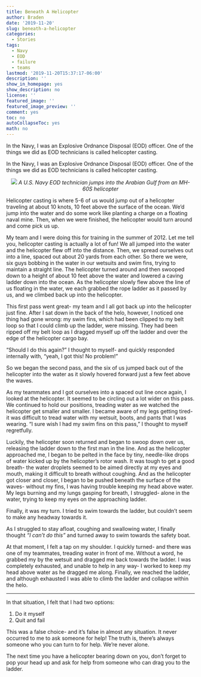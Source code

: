 ```yaml
---
title: Beneath A Helicopter
author: Braden
date: '2019-11-20'
slug: beneath-a-helicopter
categories:
  - Stories
tags:
  - Navy
  - EOD
  - failure
  - teams
lastmod: '2019-11-20T15:37:17-06:00'
description: ''
show_in_homepage: yes
show_description: no
license: ''
featured_image: ''
featured_image_preview: ''
comment: yes
toc: no
autoCollapseToc: yes
math: no
---
```


In the Navy, I was an Explosive Ordnance Disposal (EOD) officer. One of the things we did as EOD technicians is called helicopter casting.  

<!--more-->

In the Navy, I was an Explosive Ordnance Disposal (EOD) officer. One of the things we did as EOD technicians is called helicopter casting.  

<center>
![](/posts/2019-11-20-beneath-a-helicopter_files/helo.jpg)
*A U.S. Navy EOD technician jumps into the Arabian Gulf from an MH-60S helicopter*
</center>


Helicopter casting is where 5-6 of us would jump out of a helicopter traveling at about 10 knots, 10 feet above the surface of the ocean. We'd jump into the water and do some work like planting a charge on a floating naval mine. Then, when we were finished, the helicopter would turn around and come pick us up.  

My team and I were doing this for training in the summer of 2012. Let me tell you, helicopter casting is actually a lot of fun! We all jumped into the water and the helicopter flew off into the distance. Then, we spread ourselves out into a line, spaced out about 20 yards from each other. So there we were, six guys bobbing in the water in our wetsuits and swim fins, trying to maintain a straight line. The helicopter turned around and then swooped down to a height of about 10 feet above the water and lowered a caving ladder down into the ocean. As the helicopter slowly flew above the line of us floating in the water, we each grabbed the rope ladder as it passed by us, and we climbed back up into the helicopter.  

This first pass went great- my team and I all got back up into the helicopter just fine. After I sat down in the back of the helo, however, I noticed one thing had gone wrong: my swim fins, which had been clipped to my belt loop so that I could climb up the ladder, were missing. They had been ripped off my belt loop as I dragged myself up off the ladder and over the edge of the helicopter cargo bay.  

"Should I do this again?" I thought to myself- and quickly responded internally with, "yeah, I got this! No problem!"  

So we began the second pass, and the six of us jumped back out of the helicopter into the water as it slowly hovered forward just a few feet above the waves.  

As my teammates and I got ourselves into a spaced out line once again, I looked at the helicopter. It seemed to be circling out a lot wider on this pass. We continued to hold our positions, treading water as we watched the helicopter get smaller and smaller. I became aware of my legs getting tired- it was difficult to tread water with my wetsuit, boots, and pants that I was wearing. "I sure wish I had my swim fins on this pass," I thought to myself regretfully.  

Luckily, the helicopter soon returned and began to swoop down over us, releasing the ladder down to the first man in the line. And as the helicopter approached me, I began to be pelted in the face by tiny, needle-like drops of water kicked up by the helicopter's rotor wash. It was tough to get a good breath- the water droplets seemed to be aimed directly at my eyes and mouth, making it difficult to breath without coughing. And as the helicopter got closer and closer, I began to be pushed beneath the surface of the waves- without my fins, I was having trouble keeping my head above water. My legs burning and my lungs gasping for breath, I struggled- alone in the water, trying to keep my eyes on the approaching ladder.  

Finally, it was my turn. I tried to swim towards the ladder, but couldn't seem to make any headway towards it.   

As I struggled to stay afloat, coughing and swallowing water, I finally thought *"I can't do this"* and turned away to swim towards the safety boat.  

At that moment, I felt a tap on my shoulder. I quickly turned- and there was one of my teammates, treading water in front of me. Without a word, he grabbed my by the wetsuit and dragged me back towards the ladder. I was completely exhausted, and unable to help in any way- I worked to keep my head above water as he dragged me along. Finally, we reached the ladder, and although exhausted I was able to climb the ladder and collapse within the helo.  

***

In that situation, I felt that I had two options:  

1. Do it myself  
2. Quit and fail  

This was a false choice- and it's false in almost any situation. It never occurred to me to ask someone for help! The truth is, there's always someone who you can turn to for help. We're never alone.  

The next time you have a helicopter bearing down on you, don't forget to pop your head up and ask for help from someone who can drag you to the ladder.

